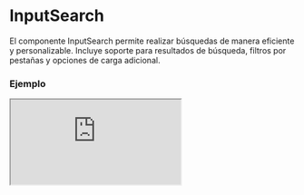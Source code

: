 
# InputSearch

El componente InputSearch permite realizar búsquedas de manera eficiente y personalizable. Incluye soporte para resultados de búsqueda, filtros por pestañas y opciones de carga adicional.

### Ejemplo

<Iframe src="https://fenextjs-component-storybook.vercel.app/iframe.html?args=&id=input-inputsearch--index&viewMode=story" />

### Importacion

Para importar el componente InputSearch, se puede hacer desde fenextjs

```tsx copy
import { InputSearch } from "fenextjs";
```

### Parametros

| Parametro | Tipo | Requerido | Default | Descripcion |
| --------- | ---- | --------- | ------- | ----------- |
| classNameSearch | string | no | '' | Clase CSS para personalizar el contenedor del campo de búsqueda. |
| classNameSearchBg | string | no | '' | Clase CSS para el fondo del campo de búsqueda. |
| classNameSearchContentResult | string | no | '' | Clase CSS para el contenedor de resultados de búsqueda. |
| classNameSearchResult | string | no | '' | Clase CSS para los elementos de resultado de búsqueda. |
| placeholder | string | no | 'Search' | Texto que se muestra cuando el campo de búsqueda está vacío. |
| icon | ReactNode | no | \<SVGSearch /\> | Ícono que se muestra en el campo de búsqueda. |
| iconClear | ReactNode | no | \<Close /\> | Ícono que se muestra para limpiar la búsqueda. |
| onSearch | (value: string, tabFilter?: InputSearchTabFilterProps[]) =\> Promise\<InputSearchResultProps[]\> | no | undefined | Función que se llama al realizar una búsqueda, pasando el valor y los filtros de pestañas. |
| onEnterSearch | (value: string) =\> void | no | undefined | Función que se ejecuta al presionar Enter en el campo de búsqueda. |
| onClearSearch | () =\> void | no | undefined | Función que se ejecuta al limpiar el campo de búsqueda. |
| onClickSearch | (result: InputSearchResultProps) =\> void | no | undefined | Función que se ejecuta al hacer clic en un resultado de búsqueda. |
| useResult | boolean | no | false | Indica si se debe mostrar la lista de resultados de búsqueda. |
| useLoadMore | boolean | no | true | Indica si se debe permitir cargar más resultados. |
| ButtonLoadMoreProps | Omit\<ButtonProps, 'onClick'\> | no | \{ children: 'Load More' \} | Propiedades para el botón de carga adicional. |
| resultList | InputSearchResultProps[] | no | undefined | Lista de resultados de búsqueda que se muestran. |
| resultEmpty | ReactNode | no | \<Title tag='h4'\>Not Results\</Title\> | Contenido que se muestra cuando no hay resultados de búsqueda. |
| resultPreSearch | ReactNode | no | \<Title tag='h4'\>Search\</Title\> | Contenido que se muestra antes de realizar una búsqueda. |
| listTabFilter | InputSearchTabFilterProps[] | no | [] | Lista de filtros por pestañas que se pueden aplicar a la búsqueda. |
| defaultTabFilterSelected | InputSearchTabFilterProps[] | no | [] | Lista de filtros por pestañas seleccionados por defecto. |
| onChangeTabFilterSelected | (selected: InputSearchTabFilterProps[]) =\> void | no | undefined | Función que se ejecuta al cambiar los filtros por pestañas seleccionados. |

### Storybook

Para ver el storybook del componente lo puede hacer con este [link](https://fenextjs-component-storybook.vercel.app/?path=/story/input-inputsearch--index)

### Usos

- Búsqueda básica

```tsx copy
<InputSearch onSearch={async (value) => await fetchResults(value)} />
```

- Búsqueda con carga de más resultados

```tsx copy
<InputSearch onSearch={async (value) => await fetchResults(value)} useLoadMore={true} />
```

- Búsqueda con filtros por pestañas

```tsx copy
<InputSearch onSearch={async (value) => await fetchResults(value)} useTabFilter={true} listTabFilter={[{id: 'tab1', text: 'Tab 1'}]} />
```

